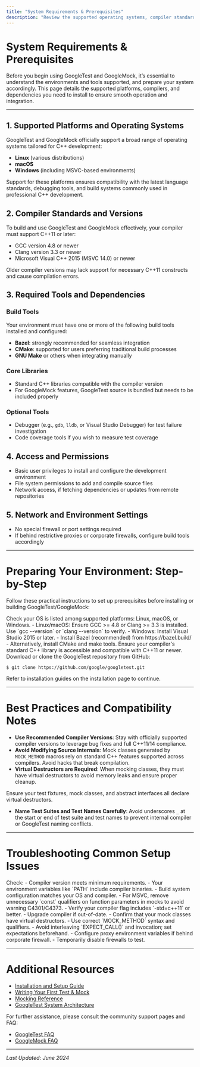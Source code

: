 ```yaml
---
title: "System Requirements & Prerequisites"
description: "Review the supported operating systems, compiler standards, and tools you need before using GoogleTest and GoogleMock. Learn what environments are officially supported and best practices to ensure compatibility."
---
```


# System Requirements & Prerequisites

Before you begin using GoogleTest and GoogleMock, it’s essential to understand the environments and tools supported, and prepare your system accordingly. This page details the supported platforms, compilers, and dependencies you need to install to ensure smooth operation and integration.

---

## 1. Supported Platforms and Operating Systems

GoogleTest and GoogleMock officially support a broad range of operating systems tailored for C++ development:

- **Linux** (various distributions)
- **macOS**
- **Windows** (including MSVC-based environments)

<Info>
Support for these platforms ensures compatibility with the latest language standards, debugging tools, and build systems commonly used in professional C++ development.
</Info>

## 2. Compiler Standards and Versions

To build and use GoogleTest and GoogleMock effectively, your compiler must support C++11 or later:

- GCC version 4.8 or newer
- Clang version 3.3 or newer
- Microsoft Visual C++ 2015 (MSVC 14.0) or newer

<Warning>
Older compiler versions may lack support for necessary C++11 constructs and cause compilation errors.
</Warning>

## 3. Required Tools and Dependencies

### Build Tools

Your environment must have one or more of the following build tools installed and configured:

- **Bazel**: strongly recommended for seamless integration
- **CMake**: supported for users preferring traditional build processes
- **GNU Make** or others when integrating manually

### Core Libraries

- Standard C++ libraries compatible with the compiler version
- For GoogleMock features, GoogleTest source is bundled but needs to be included properly

### Optional Tools

- Debugger (e.g., `gdb`, `lldb`, or Visual Studio Debugger) for test failure investigation
- Code coverage tools if you wish to measure test coverage

## 4. Access and Permissions

- Basic user privileges to install and configure the development environment
- File system permissions to add and compile source files
- Network access, if fetching dependencies or updates from remote repositories

## 5. Network and Environment Settings

- No special firewall or port settings required
- If behind restrictive proxies or corporate firewalls, configure build tools accordingly

---

# Preparing Your Environment: Step-by-Step

Follow these practical instructions to set up prerequisites before installing or building GoogleTest/GoogleMock:

<Steps>
<Step title="Verify Your Operating System">
Check your OS is listed among supported platforms: Linux, macOS, or Windows.
</Step>
<Step title="Install a Supported Compiler">
- Linux/macOS: Ensure GCC >= 4.8 or Clang >= 3.3 is installed. Use `gcc --version` or `clang --version` to verify.
- Windows: Install Visual Studio 2015 or later.
</Step>
<Step title="Set Up Build System">
- Install Bazel (recommended) from https://bazel.build/
- Alternatively, install CMake and make tools.
</Step>
<Step title="Confirm Standard C++ Library Availability">
Ensure your compiler's standard C++ library is accessible and compatible with C++11 or newer.
</Step>
<Step title="Configure Development Environment for GoogleTest/GoogleMock">
Download or clone the GoogleTest repository from GitHub:

```shell
$ git clone https://github.com/google/googletest.git
```

Refer to installation guides on the installation page to continue.
</Step>
</Steps>

---

# Best Practices and Compatibility Notes

- **Use Recommended Compiler Versions**: Stay with officially supported compiler versions to leverage bug fixes and full C++11/14 compliance.
- **Avoid Modifying Source Internals**: Mock classes generated by `MOCK_METHOD` macros rely on standard C++ features supported across compilers. Avoid hacks that break compilation.
- **Virtual Destructors are Required**: When mocking classes, they must have virtual destructors to avoid memory leaks and ensure proper cleanup.

<Tip>
Ensure your test fixtures, mock classes, and abstract interfaces all declare virtual destructors.
</Tip>

- **Name Test Suites and Test Names Carefully**: Avoid underscores `_` at the start or end of test suite and test names to prevent internal compiler or GoogleTest naming conflicts.

---

# Troubleshooting Common Setup Issues

<AccordionGroup title="Troubleshooting Setup">
<Accordion title="Compiler Errors During Build">
Check:
- Compiler version meets minimum requirements.
- Your environment variables like `PATH` include compiler binaries.
- Build system configuration matches your OS and compiler.
- For MSVC, remove unnecessary `const` qualifiers on function parameters in mocks to avoid warning C4301/C4373.
</Accordion>
<Accordion title="Missing C++11 Features">
- Verify your compiler flag includes `-std=c++11` or better.
- Upgrade compiler if out-of-date.
</Accordion>
<Accordion title="Mock Verification Fails Unexpectedly">
- Confirm that your mock classes have virtual destructors.
- Use correct `MOCK_METHOD` syntax and qualifiers.
- Avoid interleaving `EXPECT_CALL()` and invocation; set expectations beforehand.
</Accordion>
<Accordion title="Network Issues When Fetching Dependencies">
- Configure proxy environment variables if behind corporate firewall.
- Temporarily disable firewalls to test.
</Accordion>
</AccordionGroup>

---

# Additional Resources

- [Installation and Setup Guide](../guides/getting-started/setup-installation.md)
- [Writing Your First Test & Mock](../guides/getting-started/writing-first-test.md)
- [Mocking Reference](../docs/reference/mocking.md)
- [GoogleTest System Architecture](../overview/concepts-architecture/architecture-diagram.md)

For further assistance, please consult the community support pages and FAQ:

- [GoogleTest FAQ](../docs/faq.md)
- [GoogleMock FAQ](../docs/gmock_faq.md)

---

_Last Updated: June 2024_

